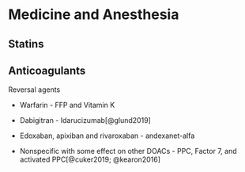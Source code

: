 # Medicine and Anesthesia

## Statins

## Anticoagulants

Reversal agents

-   Warfarin - FFP and Vitamin K

-   Dabigitran - Idarucizumab[@glund2019]

-   Edoxaban, apixiban and rivaroxaban - andexanet-alfa

-   Nonspecific with some effect on other DOACs - PPC, Factor 7, and activated PPC[@cuker2019; @kearon2016]
